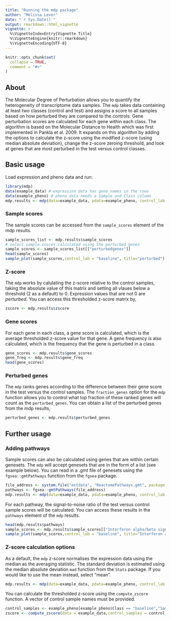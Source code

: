 ```yaml
---
title: "Running the mdp package"
author: "Melissa Lever"
date: "`r Sys.Date()`"
output: rmarkdown::html_vignette
vignette: >
  %\VignetteIndexEntry{Vignette Title}
  %\VignetteEngine{knitr::rmarkdown}
  %\VignetteEncoding{UTF-8}
---
```


```r
knitr::opts_chunk$set(
  collapse = TRUE,
  comment = "#>"
)
```

## About

The Molecular Degree of Perturbation allows you to quantify the heterogeneity of transcriptome data samples. The `mdp` takes data containing at least two classes (control and test) and assigns a score to all samples based on how perturbed they are compared to the controls. Gene perturbation scores are calculated for each gene within each class. The algorithm is based on the Molecular Distance to Health which was first implemented in Pankla et al. 2009. 
It expands on this algorithm by adding the options to calculate the z-score using the modified z-score (using median absolute deviation), change the z-score zeroing threshold, and look at genes that are most perturbed in the test versus control classes.

## Basic usage

Load expression and pheno data and run:

```r
library(mdp)
data(example_data) # expression data has gene names in the rows
data(example_pheno) # pheno data needs a Sample and Class column
mdp.results <- mdp(data=example_data, pdata=example_pheno, control_lab = "baseline")
```



### Sample scores
The sample scores can be accessed from the `sample_scores` element of the mdp results.
```r
sample_scores_list <- mdp.results$sample_scores
# select sample scores calculated using the perturbed genes
sample_scores <- sample_scores_list[["perturbedgenes"]]
head(sample_scores)
sample_plot(sample_scores,control_lab = "baseline", title="perturbed")
```

### Z-score 
The `mdp` works by calulating the z-score relative to the control samples, taking the absolute value of this matrix and setting all vlaues below a threshold (2 as a default) to 0. Expression values that are not 0 are *perturbed*. You can access this thresholded z-score matrix by,
```r
zscore <- mdp.results$zscore
```


### Gene scores
For each gene in each class, a gene score is calculated, which is the average thresholded z-score value for that gene. A gene frequency is also calculated, which is the frequency that the gene is perturbed in a class.
```r
gene_scores <- mdp.results$gene_scores
gene_freq <- mdp.results$gene_freq
head(gene_scores)
```


### Perturbed genes
The `mdp` ranks genes according to the difference between their gene score in the test versus the control samples. The `fraction_genes` option for the `mdp` function allows you to control what top fraction of these ranked genes will count as the `perturbed_genes`. You can obtain a list of the perturbed genes from the mdp results,
```r
perturbed_genes <- mdp.results$perturbed_genes
```

## Further usage

### Adding pathways
Sample scores can also be calculated using genes that are within certain genesets. The `mdp` will accept genesets that are in the form of a list (see example below). You can read in a .gmt file of genesets using the `fgsea::gmtPathways` function from the `fgsea` package.


```r
file_address <- system.file("extdata", "ReactomePathways.gmt", package = "mdp")
pathways <- fgsea::gmtPathways(file_address)
mdp.results <- mdp(data=example_data, pdata=example_pheno, control_lab = "baseline",pathways=pathways)
```

For each pathway, the signal-to-noise ratio of the test versus control sample scores will be calculated. You can access these results in the `pathways` element of the `mdp` results.
```r
head(mdp.results$pathways)
sample_scores <- mdp.results$sample_scores[["Interferon alpha/beta signaling"]]
sample_plot(sample_scores,control_lab = "baseline", title="Interferon a/b")

```

### Z-score calculation options

As a default, the `mdp` z-score normalises the expression data using the median as the averaging statistic. The standard deviation is estimated using the median absolute deviation `mad` function from the `Stats` package. If you would like to use the mean instead, select "mean". 
```r
mdp.results <- mdp(data=example_data, pdata=example_pheno, control_lab = "baseline", measure = "mean")
```

You can calculate the thresholded z-score using the `compute_zscore` function. A vector of control sample names must be provided.
```r
control_samples <- example_pheno[example_pheno$Class == "baseline","Sample"] 
zscore <- compute_zscore(data = example_data,control_samples = control_samples,measure = "mean",std = 2)
```









